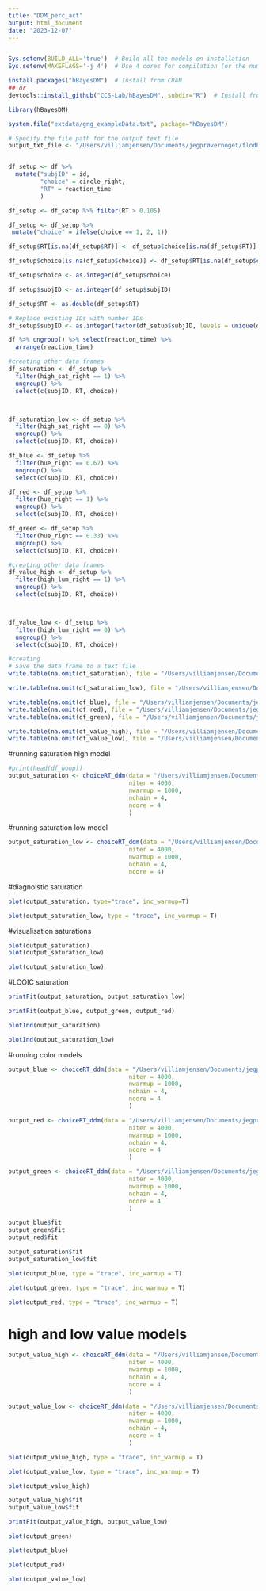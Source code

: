 ```yaml
---
title: "DDM_perc_act"
output: html_document
date: "2023-12-07"
---
```


```r
```

```r
Sys.setenv(BUILD_ALL='true')  # Build all the models on installation
Sys.setenv(MAKEFLAGS='-j 4')  # Use 4 cores for compilation (or the number you want)

install.packages("hBayesDM")  # Install from CRAN
## or
devtools::install_github("CCS-Lab/hBayesDM", subdir="R")  # Install from GitHub
```

```r
library(hBayesDM)
```


```r
system.file("extdata/gng_exampleData.txt", package="hBayesDM")
```

```r
# Specify the file path for the output text file
output_txt_file <- "/Users/villiamjensen/Documents/jegprøvernoget/flodhest.txt"


df_setup <- df %>% 
  mutate("subjID" = id, 
         "choice" = circle_right,
         "RT" = reaction_time
         )

df_setup <- df_setup %>% filter(RT > 0.105)

df_setup <- df_setup %>% 
 mutate("choice" = ifelse(choice == 1, 2, 1))

df_setup$RT[is.na(df_setup$RT)] <- df_setup$choice[is.na(df_setup$RT)]

df_setup$choice[is.na(df_setup$choice)] <- df_setup$RT[is.na(df_setup$choice)]

df_setup$choice <- as.integer(df_setup$choice)

df_setup$subjID <- as.integer(df_setup$subjID)

df_setup$RT <- as.double(df_setup$RT)

# Replace existing IDs with number IDs
df_setup$subjID <- as.integer(factor(df_setup$subjID, levels = unique(df_setup$subjID)))


```

```r
df %>% ungroup() %>% select(reaction_time) %>% 
  arrange(reaction_time)
```


```r
#creating other data frames
df_saturation <- df_setup %>% 
  filter(high_sat_right == 1) %>%
  ungroup() %>% 
  select(c(subjID, RT, choice))



df_saturation_low <- df_setup %>% 
  filter(high_sat_right == 0) %>% 
  ungroup() %>% 
  select(c(subjID, RT, choice))
```


```r
df_blue <- df_setup %>% 
  filter(hue_right == 0.67) %>% 
  ungroup() %>% 
  select(c(subjID, RT, choice))

df_red <- df_setup %>% 
  filter(hue_right == 1) %>% 
  ungroup() %>% 
  select(c(subjID, RT, choice))

df_green <- df_setup %>% 
  filter(hue_right == 0.33) %>% 
  ungroup() %>% 
  select(c(subjID, RT, choice))
```

```r
#creating other data frames
df_value_high <- df_setup %>% 
  filter(high_lum_right == 1) %>%
  ungroup() %>% 
  select(c(subjID, RT, choice))



df_value_low <- df_setup %>% 
  filter(high_lum_right == 0) %>% 
  ungroup() %>% 
  select(c(subjID, RT, choice))
```


```r
#creating 
# Save the data frame to a text file
write.table(na.omit(df_saturation), file = "/Users/villiamjensen/Documents/jegprøvernoget/saturation_high.txt", sep = '\t', row.names = FALSE)
```

```r
write.table(na.omit(df_saturation_low), file = "/Users/villiamjensen/Documents/jegprøvernoget/saturation_low.txt", sep = '\t', row.names = FALSE)
```

```r
write.table(na.omit(df_blue), file = "/Users/villiamjensen/Documents/jegprøvernoget/right_blue.txt", sep = '\t', row.names = FALSE)
write.table(na.omit(df_red), file = "/Users/villiamjensen/Documents/jegprøvernoget/right_red.txt", sep = '\t', row.names = FALSE)
write.table(na.omit(df_green), file = "/Users/villiamjensen/Documents/jegprøvernoget/right_green.txt", sep = '\t', row.names = FALSE)
```

```r
write.table(na.omit(df_value_high), file = "/Users/villiamjensen/Documents/jegprøvernoget/value_high.txt", sep = '\t', row.names = FALSE)
write.table(na.omit(df_value_low), file = "/Users/villiamjensen/Documents/jegprøvernoget/value_low.txt", sep = '\t', row.names = FALSE)
```


#running saturation high model
```r
#print(head(df_woop))
output_saturation <- choiceRT_ddm(data = "/Users/villiamjensen/Documents/jegprøvernoget/saturation_high.txt", 
                                  niter = 4000, 
                                  nwarmup = 1000, 
                                  nchain = 4, 
                                  ncore = 4
                                  )
```

#running saturation low model
```r
output_saturation_low <- choiceRT_ddm(data = "/Users/villiamjensen/Documents/jegprøvernoget/saturation_low.txt", 
                                  niter = 4000, 
                                  nwarmup = 1000, 
                                  nchain = 4, 
                                  ncore = 4)
```

#diagnoistic saturation

```r
plot(output_saturation, type="trace", inc_warmup=T) 
```

```r
plot(output_saturation_low, type = "trace", inc_warmup = T)
```

#visualisation saturations

```r
plot(output_saturation)
plot(output_saturation_low)
```



```r
plot(output_saturation_low)
```
#LOOIC saturation

```r
printFit(output_saturation, output_saturation_low)
```
```r
printFit(output_blue, output_green, output_red)
```

```r
plotInd(output_saturation)

plotInd(output_saturation_low)
```

#running color models
```r
output_blue <- choiceRT_ddm(data = "/Users/villiamjensen/Documents/jegprøvernoget/right_blue.txt", 
                                  niter = 4000, 
                                  nwarmup = 1000, 
                                  nchain = 4, 
                                  ncore = 4
                                  )
```
```r
output_red <- choiceRT_ddm(data = "/Users/villiamjensen/Documents/jegprøvernoget/right_red.txt", 
                                  niter = 4000, 
                                  nwarmup = 1000, 
                                  nchain = 4, 
                                  ncore = 4
                                  )
```

```r
output_green <- choiceRT_ddm(data = "/Users/villiamjensen/Documents/jegprøvernoget/right_green.txt", 
                                  niter = 4000, 
                                  nwarmup = 1000, 
                                  nchain = 4, 
                                  ncore = 4
                                  )
```

```r
output_blue$fit
output_green$fit
output_red$fit
```


```r
output_saturation$fit
output_saturation_low$fit
```
```r
plot(output_blue, type = "trace", inc_warmup = T)
```
```r
plot(output_green, type = "trace", inc_warmup = T)
```

```r
plot(output_red, type = "trace", inc_warmup = T)
```
# high and low value models

```r
output_value_high <- choiceRT_ddm(data = "/Users/villiamjensen/Documents/jegprøvernoget/value_high.txt", 
                                  niter = 4000, 
                                  nwarmup = 1000, 
                                  nchain = 4, 
                                  ncore = 4
                                  )
```


```r
output_value_low <- choiceRT_ddm(data = "/Users/villiamjensen/Documents/jegprøvernoget/value_low.txt", 
                                  niter = 4000, 
                                  nwarmup = 1000, 
                                  nchain = 4, 
                                  ncore = 4
                                  )
```

```r
plot(output_value_high, type = "trace", inc_warmup = T)

```

```r
plot(output_value_low, type = "trace", inc_warmup = T)
```

```r
plot(output_value_high)
```

```r
output_value_high$fit
output_value_low$fit
```
```r
printFit(output_value_high, output_value_low)
```
```r
plot(output_green)
```
```r
plot(output_blue)
```
```r
plot(output_red)
```

```r
plot(output_value_low)
```

